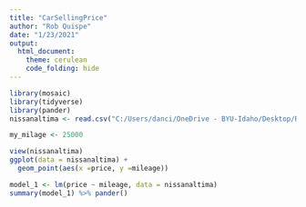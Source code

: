 ```yaml
---
title: "CarSellingPrice"
author: "Rob Quispe"
date: "1/23/2021"
output: 
  html_document:
    theme: cerulean
    code_folding: hide
---
```


```r
library(mosaic)
library(tidyverse)
library(pander)
nissanaltima <- read.csv("C:/Users/danci/OneDrive - BYU-Idaho/Desktop/Rstudio/Statistics-Notebook-master/Analyses/Linear Regression/linear/linear_regression/carprice/car_price_nissan-altima-2018.csv")

my_milage <- 25000


```

```r
view(nissanaltima)
ggplot(data = nissanaltima) +
  geom_point(aes(x =price, y =mileage))

model_1 <- lm(price ~ mileage, data = nissanaltima)
summary(model_1) %>% pander()


```
